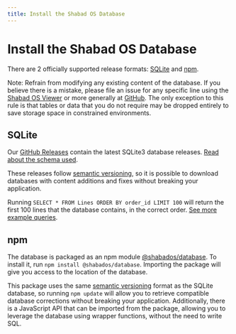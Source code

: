 ```yaml
---
title: Install the Shabad OS Database
---
```


# Install the Shabad OS Database

There are 2 officially supported release formats:
[SQLite](https://github.com/ShabadOS/database/releases) and [npm](https://www.npmjs.com/package/@shabados/database).

Note: Refrain from modifying any existing content of the database. If you believe there is a mistake, please file an issue for any specific line using the [Shabad OS Viewer](/support/learn-how-to-proofread) or more generally at [GitHub](https://github.com/shabados/database/issues). The only exception to this rule is that tables or data that you do not require may be dropped entirely to save storage space in constrained environments.

## SQLite

Our [GitHub Releases](https://github.com/ShabadOS/database/releases) contain the latest SQLite3 database releases. [Read about the schema used](/docs/database/schema/overview).

These releases follow [semantic versioning](https://semver.org/), so it is possible to download databases with content additions and fixes without breaking your application.

Running `SELECT * FROM Lines ORDER BY order_id LIMIT 100` will return the first 100 lines that the database contains, in the correct order. [See more example queries](/docs/database/usage/queries).

## npm

The database is packaged as an npm module [@shabados/database](https://www.npmjs.com/package/@shabados/database). To install it, run `npm install @shabados/database`. Importing the package will give you access to the location of the database.

This package uses the same [semantic versioning](https://semver.org/) format as the SQLite database, so running `npm update` will allow you to retrieve compatible database corrections without breaking your application. Additionally, there is a JavaScript API that can be imported from the package, allowing you to leverage the database using wrapper functions, without the need to write SQL.

